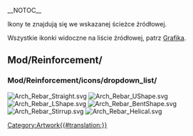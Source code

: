 __NOTOC__
<languages/>

Ikony te znajdują się we wskazanej ścieżce źródłowej. 

Wszystkie ikonki widoczne na liście źródłowej, patrz [[Artwork/pl|Grafika]].

<span id="Mod/Reinforcement/"></span>
==Mod/Reinforcement/==

<span id="Mod/Reinforcement/icons/dropdown_list/"></span>
===Mod/Reinforcement/icons/dropdown_list/===

[[File:Arch_Rebar_Straight.svg]]
[[File:Arch_Rebar_UShape.svg]]
[[File:Arch_Rebar_LShape.svg]]
[[File:Arch_Rebar_BentShape.svg]]
[[File:Arch_Rebar_Stirrup.svg]]
[[File:Arch_Rebar_Helical.svg]]


[[Category:Artwork{{#translation:}}]]